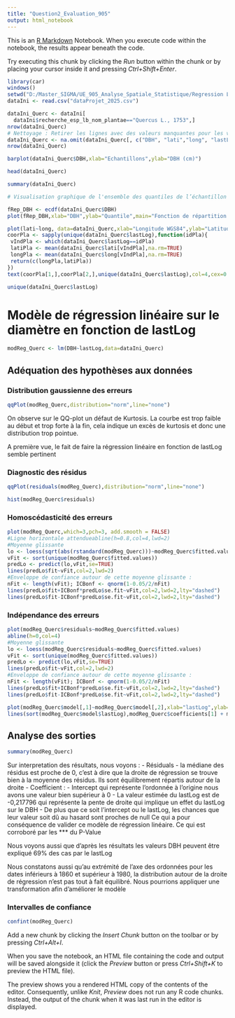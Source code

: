 ---
title: "Question2_Evaluation_905"
output: html_notebook
---

This is an [R Markdown](http://rmarkdown.rstudio.com) Notebook. When you execute code within the notebook, the results appear beneath the code. 

Try executing this chunk by clicking the *Run* button within the chunk or by placing your cursor inside it and pressing *Ctrl+Shift+Enter*. 

```{r}
library(car)
windows()
setwd("D:/Master_SIGMA/UE_905_Analyse_Spatiale_Statistique/Regression Lineaire Statistique/Projet")
dataIni <- read.csv("dataProjet_2025.csv")

dataIni_Querc <- dataIni[
  dataIni$recherche_esp_lb_nom_plantae=="Quercus L., 1753",]
nrow(dataIni_Querc)
# Nettoyage : Retirer les lignes avec des valeurs manquantes pour les variables pertinentes
dataIni_Querc <- na.omit(dataIni_Querc[, c("DBH", "lati","long", "lastLog")])
nrow(dataIni_Querc)

```
```{r}
barplot(dataIni_Querc$DBH,xlab="Echantillons",ylab="DBH (cm)")

```

```{r}
head(dataIni_Querc)
```
```{r}

summary(dataIni_Querc)
```
```{r}
# Visualisation graphique de l'ensemble des quantiles de l’échantillon 

fRep_DBH <- ecdf(dataIni_Querc$DBH) 
plot(fRep_DBH,xlab="DBH",ylab="Quantile",main="Fonction de répartition de DBH")
```
```{r,fig.height=5,fig.width=5}
plot(lati~long, data=dataIni_Querc,xlab="Longitude WGS84",ylab="Latitude WGS84",pch=3)
coorPla <- sapply(unique(dataIni_Querc$lastLog),function(idPla){
 vIndPla <- which(dataIni_Querc$lastLog==idPla)
 latiPla <- mean(dataIni_Querc$lati[vIndPla],na.rm=TRUE)
 longPla <- mean(dataIni_Querc$long[vIndPla],na.rm=TRUE)
 return(c(longPla,latiPla))
})
text(coorPla[1,],coorPla[2,],unique(dataIni_Querc$lastLog),col=4,cex=0.5,font=2)
```
```{r}
unique(dataIni_Querc$lastLog)
```

# Modèle de régression linéaire sur le diamètre en fonction de lastLog
```{r}
modReg_Querc <- lm(DBH~lastLog,data=dataIni_Querc)
```
## Adéquation des hypothèses aux données

### Distribution gaussienne des erreurs
```{r}
qqPlot(modReg_Querc,distribution="norm",line="none")

```
On observe sur le QQ-plot un défaut de Kurtosis. La courbe est trop faible au début et trop forte à la fin, cela indique un excès de kurtosis et donc une distribution trop pointue.

A première vue, le fait de faire la régression linéaire en fonction de lastLog semble pertinent

### Diagnostic des résidus
```{r}
qqPlot(residuals(modReg_Querc),distribution="norm",line="none")

```
```{r}
hist(modReg_Querc$residuals)
```


### Homoscédasticité des erreurs
```{r}
plot(modReg_Querc,which=3,pch=3, add.smooth = FALSE)
#Ligne horizontale attendueabline(h=0.8,col=4,lwd=2)
#Moyenne glissante
lo <- loess(sqrt(abs(rstandard(modReg_Querc)))~modReg_Querc$fitted.values) 
vFit <- sort(unique(modReg_Querc$fitted.values))
predLo <- predict(lo,vFit,se=TRUE)
lines(predLo$fit~vFit,col=2,lwd=2)
#Enveloppe de confiance autour de cette moyenne glissante :
nFit <- length(vFit); ICBonf <- qnorm(1-0.05/2/nFit)
lines(predLo$fit+ICBonf*predLo$se.fit~vFit,col=2,lwd=2,lty="dashed")
lines(predLo$fit-ICBonf*predLo$se.fit~vFit,col=2,lwd=2,lty="dashed")
```
### Indépendance des erreurs
```{r}
plot(modReg_Querc$residuals~modReg_Querc$fitted.values)
abline(h=0,col=4)
#Moyenne glissante
lo <- loess(modReg_Querc$residuals~modReg_Querc$fitted.values) 
vFit <- sort(unique(modReg_Querc$fitted.values))
predLo <- predict(lo,vFit,se=TRUE)
lines(predLo$fit~vFit,col=2,lwd=2)
#Enveloppe de confiance autour de cette moyenne glissante :
nFit <- length(vFit); ICBonf <- qnorm(1-0.05/2/nFit)
lines(predLo$fit+ICBonf*predLo$se.fit~vFit,col=2,lwd=2,lty="dashed")
lines(predLo$fit-ICBonf*predLo$se.fit~vFit,col=2,lwd=2,lty="dashed")
```
```{r}
plot(modReg_Querc$model[,1]~modReg_Querc$model[,2],xlab="lastLog",ylab=expression(DBH))
lines(sort(modReg_Querc$model$lastLog),modReg_Querc$coefficients[1] + modReg_Querc$coefficients[2]*sort(modReg_Querc$model$lastLog),col=4)
```
## Analyse des sorties
```{r}
summary(modReg_Querc)
```
Sur interpretation des résultats, nous voyons : 
  - Résiduals - la médiane des résidus est proche de 0, c'est à dire que la droite de régression se trouve bien à la moyenne des résidus. Ils sont équilibrement répartis autour de la droite
  - Coefficient : 
    - Intercept qui représente l'ordonnée à l'origine nous avons une valeur bien supérieur à 0
    - La valeur estimée du lastLog est de -0,217796 qui représente la pente de droite qui implique un effet du lastLog sur le DBH
    - De plus que ce soit l'intercept ou le lastLog, les chances que leur valeur soit dû au hasard sont proches de null
Ce qui a pour conséquence de valider ce modèle de régression linéaire. Ce qui est corroboré par les *** du P-Value

Nous voyons aussi que d'après les résultats les valeurs DBH peuvent être expliqué 69% des cas par le lastLog

Nous constatons aussi qu'au extrémité de l'axe des ordonnées pour les dates inférieurs à 1860 et supérieur à 1980, la distribution autour de la droite de régression n'est pas tout à fait équilibré. Nous pourrions appliquer une transformation afin d'améliorer le modèle
  
### Intervalles de confiance 
```{r}
confint(modReg_Querc)
```



Add a new chunk by clicking the *Insert Chunk* button on the toolbar or by pressing *Ctrl+Alt+I*.

When you save the notebook, an HTML file containing the code and output will be saved alongside it (click the *Preview* button or press *Ctrl+Shift+K* to preview the HTML file).

The preview shows you a rendered HTML copy of the contents of the editor. Consequently, unlike *Knit*, *Preview* does not run any R code chunks. Instead, the output of the chunk when it was last run in the editor is displayed.
